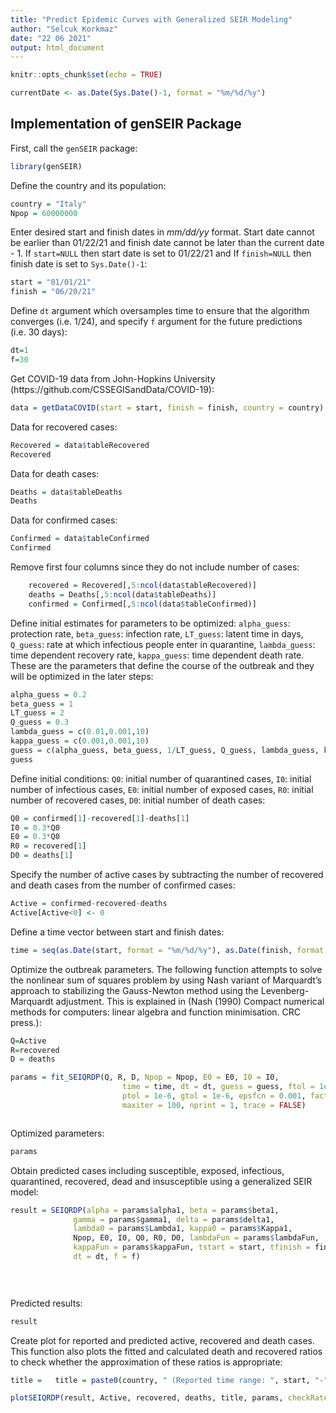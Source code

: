 ```yaml
---
title: "Predict Epidemic Curves with Generalized SEIR Modeling"
author: "Selcuk Korkmaz"
date: "22 06 2021"
output: html_document
---
```


```r
knitr::opts_chunk$set(echo = TRUE)
```

```r
currentDate <- as.Date(Sys.Date()-1, format = "%m/%d/%y")
```

## Implementation of genSEIR Package

First, call the `genSEIR` package:

```r
library(genSEIR)
```

Define the country and its population:

```r
country = "Italy"
Npop = 60000000 
```

Enter desired start and finish dates in *mm/dd/yy* format. Start date cannot be earlier than 01/22/21 and finish date cannot be later than the current date - 1. If `start=NULL` then start date is set to 01/22/21 and If `finish=NULL` then finish date is set to `Sys.Date()-1`:

```r
start = "01/01/21" 
finish = "06/20/21"
```

Define `dt` argument which oversamples time to ensure that the algorithm converges (i.e. 1/24), and specify `f` argument for the future predictions (i.e. 30 days):  

```r
dt=1
f=30
```

Get COVID-19 data from John-Hopkins University (https://github.com/CSSEGISandData/COVID-19):

```r
data = getDataCOVID(start = start, finish = finish, country = country)
```

Data for recovered cases:

```r
Recovered = data$tableRecovered
Recovered
```

Data for death cases:

```r
Deaths = data$tableDeaths
Deaths
```

Data for confirmed cases:

```r
Confirmed = data$tableConfirmed
Confirmed
```

Remove first four columns since they do not include number of cases:

```r
    recovered = Recovered[,5:ncol(data$tableRecovered)]
    deaths = Deaths[,5:ncol(data$tableDeaths)]
    confirmed = Confirmed[,5:ncol(data$tableConfirmed)]
```

Define initial estimates for parameters to be optimized: `alpha_guess`: protection rate, `beta_guess`: infection rate, `LT_guess`: latent time in days, `Q_guess`: rate at which infectious people enter in quarantine, `lambda_guess`: time dependent recovery rate, `kappa_guess`: time dependent death rate. These are the parameters that define the course of the outbreak and they will be optimized in the later steps:

```r
alpha_guess = 0.2 
beta_guess = 1
LT_guess = 2
Q_guess = 0.3
lambda_guess = c(0.01,0.001,10)
kappa_guess = c(0.001,0.001,10)
guess = c(alpha_guess, beta_guess, 1/LT_guess, Q_guess, lambda_guess, kappa_guess)
guess
```

Define initial conditions: `Q0`: initial number of quarantined cases, `I0`: initial number of infectious cases, `E0`: initial number of exposed cases, `R0`: initial number of recovered cases, `D0`: initial number of death cases:

```r
Q0 = confirmed[1]-recovered[1]-deaths[1]
I0 = 0.3*Q0
E0 = 0.3*Q0
R0 = recovered[1]
D0 = deaths[1]
```
    
Specify the number of active cases by subtracting the number of recovered and death cases from the number of confirmed cases:

```r
Active = confirmed-recovered-deaths
Active[Active<0] <- 0 
```

Define a time vector between start and finish dates:

```r
time = seq(as.Date(start, format = "%m/%d/%y"), as.Date(finish, format = "%m/%d/%y"), by = "1 day")
```

Optimize the outbreak parameters. The following function attempts to solve the nonlinear sum of squares problem by using Nash variant of Marquardt's approach to stabilizing the Gauss-Newton method using the Levenberg-Marquardt adjustment. This is explained in (Nash (1990) Compact numerical methods for computers: linear algebra and function minimisation. CRC press.):

```r
Q=Active
R=recovered
D = deaths

params = fit_SEIQRDP(Q, R, D, Npop = Npop, E0 = E0, I0 = I0,
                         time = time, dt = dt, guess = guess, ftol = 1e-6,
                         ptol = 1e-6, gtol = 1e-6, epsfcn = 0.001, factor = 100, maxfev = 1000,
                         maxiter = 100, nprint = 1, trace = FALSE)



```

Optimized parameters:

```r

params

```

Obtain predicted cases including susceptible, exposed, infectious, quarantined, recovered, dead and insusceptible using a generalized SEIR model:

```r

result = SEIQRDP(alpha = params$alpha1, beta = params$beta1,
              gamma = params$gamma1, delta = params$delta1,
              lambda0 = params$Lambda1, kappa0 = params$Kappa1,
              Npop, E0, I0, Q0, R0, D0, lambdaFun = params$lambdaFun,
              kappaFun = params$kappaFun, tstart = start, tfinish = finish,
              dt = dt, f = f)
    

  
```

Predicted results:

```r

result

```



Create plot for reported and predicted active, recovered and death cases. This function also plots the fitted and calculated death and recovered ratios to check whether the approximation of these ratios is appropriate:

```r
title =   title = paste0(country, " (Reported time range: ", start, "-", finish, "). Future predictions: ",f, " days.")

plotSEIQRDP(result, Active, recovered, deaths, title, params, checkRates = TRUE)
```


